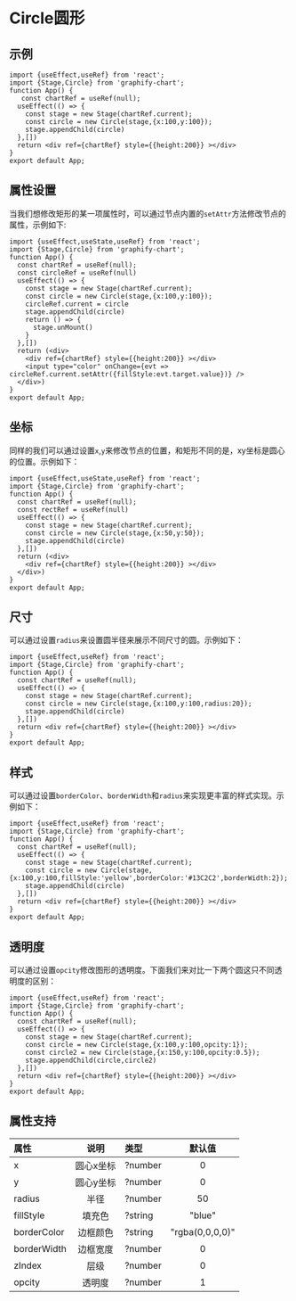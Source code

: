 

# Circle圆形

## 示例
```tsx preview
import {useEffect,useRef} from 'react';
import {Stage,Circle} from 'graphify-chart';
function App() {
   const chartRef = useRef(null);
  useEffect(() => {
    const stage = new Stage(chartRef.current);
    const circle = new Circle(stage,{x:100,y:100});
    stage.appendChild(circle)
  },[])
  return <div ref={chartRef} style={{height:200}} ></div>
}
export default App;
```
## 属性设置
当我们想修改矩形的某一项属性时，可以通过节点内置的`setAttr`方法修改节点的属性，示例如下:
```tsx preview
import {useEffect,useState,useRef} from 'react';
import {Stage,Circle} from 'graphify-chart';
function App() {
  const chartRef = useRef(null);
  const circleRef = useRef(null)
  useEffect(() => {
    const stage = new Stage(chartRef.current);
    const circle = new Circle(stage,{x:100,y:100});
    circleRef.current = circle
    stage.appendChild(circle)
    return () => {
      stage.unMount()
    }
  },[])
  return (<div>
    <div ref={chartRef} style={{height:200}} ></div>
    <input type="color" onChange={evt => circleRef.current.setAttr({fillStyle:evt.target.value})} />
  </div>)
}
export default App;
```
## 坐标
同样的我们可以通过设置`x`,`y`来修改节点的位置，和矩形不同的是，xy坐标是圆心的位置。示例如下：
```tsx preview
import {useEffect,useState,useRef} from 'react';
import {Stage,Circle} from 'graphify-chart';
function App() {
  const chartRef = useRef(null);
  const rectRef = useRef(null)
  useEffect(() => {
    const stage = new Stage(chartRef.current);
    const circle = new Circle(stage,{x:50,y:50});
    stage.appendChild(circle)
  },[])
  return (<div>
    <div ref={chartRef} style={{height:200}} ></div>
  </div>)
}
export default App;
```
## 尺寸
可以通过设置`radius`来设置圆半径来展示不同尺寸的圆。示例如下：
```tsx preview
import {useEffect,useRef} from 'react';
import {Stage,Circle} from 'graphify-chart';
function App() {
  const chartRef = useRef(null);
  useEffect(() => {
    const stage = new Stage(chartRef.current);
    const circle = new Circle(stage,{x:100,y:100,radius:20});
    stage.appendChild(circle)
  },[])
  return <div ref={chartRef} style={{height:200}} ></div>
}
export default App;
```
## 样式
可以通过设置`borderColor`、`borderWidth`和`radius`来实现更丰富的样式实现。示例如下：
```tsx preview
import {useEffect,useRef} from 'react';
import {Stage,Circle} from 'graphify-chart';
function App() {
  const chartRef = useRef(null);
  useEffect(() => {
    const stage = new Stage(chartRef.current);
    const circle = new Circle(stage,{x:100,y:100,fillStyle:'yellow',borderColor:'#13C2C2',borderWidth:2});
    stage.appendChild(circle)
  },[])
  return <div ref={chartRef} style={{height:200}} ></div>
}
export default App;
```
## 透明度
可以通过设置`opcity`修改图形的透明度。下面我们来对比一下两个圆这只不同透明度的区别：
```tsx preview
import {useEffect,useRef} from 'react';
import {Stage,Circle} from 'graphify-chart';
function App() {
  const chartRef = useRef(null);
  useEffect(() => {
    const stage = new Stage(chartRef.current);
    const circle = new Circle(stage,{x:100,y:100,opcity:1});
    const circle2 = new Circle(stage,{x:150,y:100,opcity:0.5});
    stage.appendChild(circle,circle2)
  },[])
  return <div ref={chartRef} style={{height:200}} ></div>
}
export default App;
```
## 属性支持

| 属性 | 说明  | 类型 | 默认值 |
| :-- | :---: | :--- | :---: |
| x | 圆心x坐标 | ?number | 0 |
| y | 圆心y坐标 | ?number | 0 |
| radius | 半径 | ?number | 50 |
| fillStyle | 填充色 | ?string | "blue" | 
| borderColor | 边框颜色 | ?string | "rgba(0,0,0,0)" |
| borderWidth | 边框宽度 | ?number | 0 |
| zIndex | 层级 | ?number | 0 |
| opcity | 透明度 | ?number | 1 |


